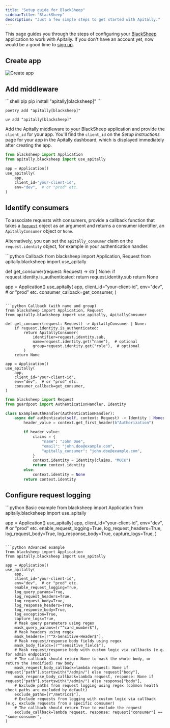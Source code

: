 ```yaml
---
title: "Setup guide for BlackSheep"
sidebarTitle: "BlackSheep"
description: "Just a few simple steps to get started with Apitally."
---
```



This page guides you through the steps of configuring your [BlackSheep](https://www.neoteroi.dev/blacksheep/) application to work with Apitally. If you don't have an account yet, now would be a good time to [sign up](https://app.apitally.io/?signup).

<SetupGuideStartSnippet framework="BlackSheep" />


## Create app

<CreateAppSnippet1 framework="Starlette" />

<img src="https://assets.apitally.io/docs/2025-08-26/create-app.webp" alt="Create app" className="rounded-xl" />

<CreateAppSnippet2 />

## Add middleware

<AddMiddlewarePythonSnippet framework="BlackSheep" extra="blacksheep" />

<CodeGroup>
```shell pip
pip install "apitally[blacksheep]"
```

```shell poetry
poetry add "apitally[blacksheep]"
```

```shell uv
uv add "apitally[blacksheep]"
```
</CodeGroup>

Add the Apitally middleware to your BlackSheep application and provide the `client_id` for your app.
You'll find the `client_id` on the _Setup instructions_ page for your app in the Apitally dashboard, which is displayed immediately after creating the app.

```python
from blacksheep import Application
from apitally.blacksheep import use_apitally

app = Application()
use_apitally(
    app,
    client_id="your-client-id",
    env="dev",  # or "prod" etc.
)
```

<div style={{ marginTop: "-0.5rem" }}>
  <Snippet file="middleware-first-note.mdx" />
</div>

<Snippet file="add-middleware-check.mdx" />

## Identify consumers

<Snippet file="identify-consumers.mdx" />

To associate requests with consumers, provide a callback function that takes a [`Request`](https://www.neoteroi.dev/blacksheep/requests/#the-request-class) object as an argument and returns a consumer identifier, an `ApitallyConsumer` object or `None`.

Alternatively, you can set the `apitally_consumer` claim on the `request.identity` object, for example in your authentication handler.

<CodeGroup>
```python Callback
from blacksheep import Application, Request
from apitally.blacksheep import use_apitally

def get_consumer(request: Request) -> str | None:
    if request.identity.is_authenticated:
        return request.identity.sub
    return None

app = Application()
use_apitally(
    app,
    client_id="your-client-id",
    env="dev",  # or "prod" etc.
    consumer_callback=get_consumer,
)
```

```python Callback (with name and group)
from blacksheep import Application, Request
from apitally.blacksheep import use_apitally, ApitallyConsumer

def get_consumer(request: Request) -> ApitallyConsumer | None:
    if request.identity.is_authenticated:
        return ApitallyConsumer(
            identifier=request.identity.sub,
            name=request.identity.get("name"),  # optional
            group=request.identity.get("role"),  # optional
        )
    return None

app = Application()
use_apitally(
    app,
    client_id="your-client-id",
    env="dev",  # or "prod" etc.
    consumer_callback=get_consumer,
)
```

```python Claim on identity
from blacksheep import Request
from guardpost import AuthenticationHandler, Identity

class ExampleAuthHandler(AuthenticationHandler):
    async def authenticate(self, context: Request) -> Identity | None:
        header_value = context.get_first_header(b"Authorization")

        if header_value:
            claims = {
                "name": "John Doe",
                "email": "john.doe@example.com",
                "apitally_consumer": "john.doe@example.com",
            }
            context.identity = Identity(claims, "MOCK")
            return context.identity
        else:
            context.identity = None
        return context.identity
```
</CodeGroup>

<Snippet file="identify-consumers-check.mdx" />

## Configure request logging

<RequestLoggingConfigSnippet language="python" />

<CodeGroup>
```python Basic example
from blacksheep import Application
from apitally.blacksheep import use_apitally

app = Application()
use_apitally(
    app,
    client_id="your-client-id",
    env="dev",  # or "prod" etc.
    enable_request_logging=True,
    log_request_headers=True,
    log_request_body=True,
    log_response_body=True,
    capture_logs=True,
)
```

```python Advanced example
from blacksheep import Application
from apitally.blacksheep import use_apitally

app = Application()
use_apitally(
    app,
    client_id="your-client-id",
    env="dev",  # or "prod" etc.
    enable_request_logging=True,
    log_query_params=True,
    log_request_headers=True,
    log_request_body=True,
    log_response_headers=True,
    log_response_body=True,
    log_exception=True,
    capture_logs=True,
    # Mask query parameters using regex
    mask_query_params=[r"^card_number$"],
    # Mask headers using regex
    mask_headers=[r"^X-Sensitive-Header$"],
    # Mask request/response body fields using regex
    mask_body_fields=[r"^sensitive_field$"],
    # Mask request/response body with custom logic via callbacks (e.g. for admin endpoints)
    # The callback should return None to mask the whole body, or return the (modified) raw body
    mask_request_body_callback=lambda request: None if request["path"].startswith("/admin/") else request["body"],
    mask_response_body_callback=lambda request, response: None if request["path"].startswith("/admin/") else response["body"],
    # Exclude paths from request logging using regex (common health check paths are excluded by default)
    exclude_paths=[r"/metrics$"],
    # Exclude requests from logging with custom logic via callback (e.g. exclude requests from a specific consumer)
    # The callback should return True to exclude the request
    exclude_callback=lambda request, response: request["consumer"] == "some-consumer",
)
```
</CodeGroup>

<Snippet file="configure-request-logging-check.mdx" />
